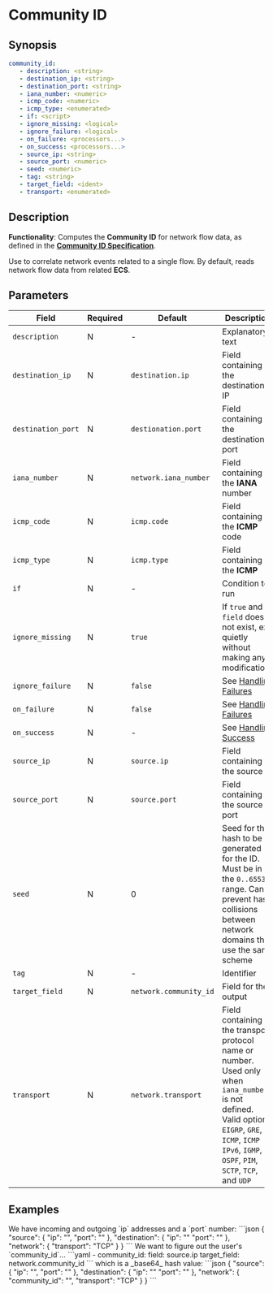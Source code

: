 # Community ID

## Synopsis

```yaml
community_id:
   - description: <string>
   - destination_ip: <string>
   - destination_port: <string>
   - iana_number: <numeric>
   - icmp_code: <numeric>
   - icmp_type: <enumerated>
   - if: <script>
   - ignore_missing: <logical>
   - ignore_failure: <logical>
   - on_failure: <processors...>
   - on_success: <processors...>
   - source_ip: <string>
   - source_port: <numeric>
   - seed: <numeric>
   - tag: <string>
   - target_field: <ident>
   - transport: <enumerated>
```

## Description

**Functionality**: Computes the **Community ID** for network flow data, as defined in the [**Community ID Specification**](https://github.com/corelight/community-id-spec).

Use to correlate network events related to a single flow. By default, reads network flow data from related **ECS**.

## Parameters

|Field|Required|Default|Description|
|---|---|---|---|
|`description`|N|-|Explanatory text|
|`destination_ip`|N|`destination.ip`|Field containing the destination IP|
|`destination_port`|N|`destionation.port`|Field containing the destination port|
|`iana_number`|N|`network.iana_number`|Field containing the **IANA** number|
|`icmp_code`|N|`icmp.code`|Field containing the **ICMP** code|
|`icmp_type`|N|`icmp.type`|Field containing the **ICMP**
|`if`|N|-|Condition to run|
|`ignore_missing`|N|`true`|If `true` and `field` does not exist, exit quietly without making any modifications|
|`ignore_failure`|N|`false`|See [Handling Failures](../handling-failures.mdx)|
|`on_failure`|N|`false`|See [Handling Failures](../handling-failures.mdx)|
|`on_success`|N|-|See [Handling Success](../handling-success.mdx)|
|`source_ip`|N|`source.ip`|Field containing the source IP|
|`source_port`|N|`source.port`|Field containing the source port|
|`seed`|N|0|Seed for the hash to be generated for the ID. Must be in the `0..65535` range. Can prevent hash collisions between network domains that use the same scheme|
|`tag`|N|-|Identifier|
|`target_field`|N|`network.community_id`|Field for the output|
|`transport`|N|`network.transport`|Field containing the transport protocol name or number. Used only when `iana_number` is not defined. Valid options: `EIGRP`, `GRE`, `ICMP`, `ICMP IPv6`, `IGMP`, `OSPF`, `PIM`, `SCTP`, `TCP`, and `UDP`|

## Examples

<ExampleTable>
   <Description>
      We have incoming and outgoing `ip` addresses and a `port` number:
   </Description>
   <SampleCode>
   ```json
   {
      "source": {
         "ip": "<ip-address-1>",
         "port": "<port-number-1>"
      },
      "destination": {
         "ip": "<ip-address-2>"
         "port": "<port-number-2>"
      },
      "network": {
         "transport": "TCP"
      }
   }
   ```
   </SampleCode>

   <Description>
      We want to figure out the user's `community_id`...
   </Description>
   <SampleCode>
      ```yaml
      - community_id:
         field: source.ip
         target_field: network.community_id
      ```
   </SampleCode>

   <Description>
      which is a _base64_ hash value:
   </Description>
   <SampleCode>
   ```json
   {
      "source": {
         "ip": "<ip-address-1>",
         "port": "<port-number-1>"
      },
      "destination": {
         "ip": "<ip-address-2>"
         "port": "<port-number-2>"
      },
      "network": {
         "community_id": "<base64-hash>",
         "transport": "TCP"
      }
   }
   ```
   </SampleCode>
</ExampleTable>
